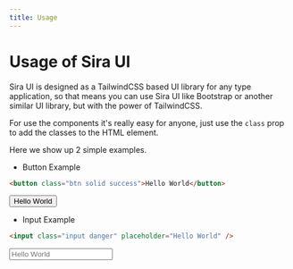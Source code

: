 ```yaml
---
title: Usage
---
```


# Usage of Sira UI

Sira UI is designed as a TailwindCSS based UI library for any type application,
so that means you can use Sira UI like Bootstrap or another similar UI library, but with the power of TailwindCSS.

For use the components it's really easy for anyone, just use the `class` prop to add the classes to the HTML element.

Here we show up 2 simple examples.

- Button Example

```html
<button class="btn solid success">Hello World</button>
```

<button className="btn solid success">Hello World</button>

- Input Example

```html
<input class="input danger" placeholder="Hello World" />
```

<input
  className="!input !ring-offset-transparent danger"
  placeholder="Hello World"
/>
